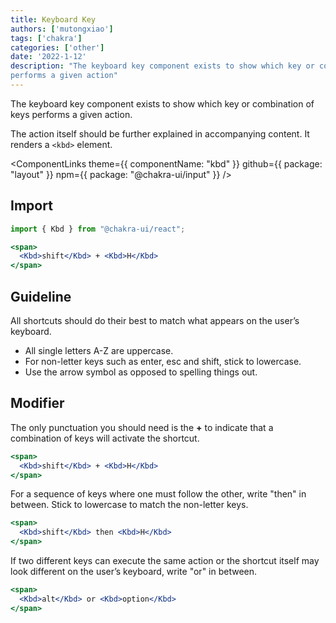 ```yaml
---
title: Keyboard Key
authors: ['mutongxiao']
tags: ['chakra']
categories: ['other']
date: '2022-1-12'
description: "The keyboard key component exists to show which key or combination of keys
performs a given action"
---
```


The keyboard key component exists to show which key or combination of keys
performs a given action.

The action itself should be further explained in accompanying content. It
renders a `<kbd>` element.

<ComponentLinks
  theme={{ componentName: "kbd" }}
  github={{ package: "layout" }}
  npm={{ package: "@chakra-ui/input" }}
/>

<carbon-ad></carbon-ad>

## Import

```js
import { Kbd } from "@chakra-ui/react";
```

```jsx
<span>
  <Kbd>shift</Kbd> + <Kbd>H</Kbd>
</span>
```

## Guideline

All shortcuts should do their best to match what appears on the user’s keyboard.

- All single letters A-Z are uppercase.
- For non-letter keys such as enter, esc and shift, stick to lowercase.
- Use the arrow symbol as opposed to spelling things out.

## Modifier

The only punctuation you should need is the **+** to indicate that a combination
of keys will activate the shortcut.

```jsx
<span>
  <Kbd>shift</Kbd> + <Kbd>H</Kbd>
</span>
```

For a sequence of keys where one must follow the other, write "then" in between.
Stick to lowercase to match the non-letter keys.

```jsx
<span>
  <Kbd>shift</Kbd> then <Kbd>H</Kbd>
</span>
```

If two different keys can execute the same action or the shortcut itself may
look different on the user’s keyboard, write "or" in between.

```jsx
<span>
  <Kbd>alt</Kbd> or <Kbd>option</Kbd>
</span>
```
